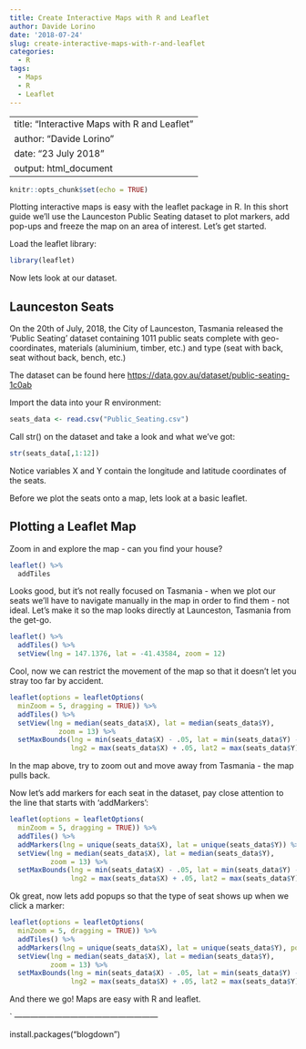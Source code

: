 ```yaml
---
title: Create Interactive Maps with R and Leaflet
author: Davide Lorino
date: '2018-07-24'
slug: create-interactive-maps-with-r-and-leaflet
categories:
  - R
tags:
  - Maps
  - R
  - Leaflet
---
```


---
title: "Interactive Maps with R and Leaflet"
author: "Davide Lorino"
date: "23 July 2018"
output: html_document
---

```r
knitr::opts_chunk$set(echo = TRUE)
```

Plotting interactive maps is easy with the leaflet package in R. In this short guide we'll use the Launceston Public Seating dataset to plot markers, add pop-ups and freeze the map on an area of interest. Let's get started.

Load the leaflet library:

```r
library(leaflet)
```

Now lets look at our dataset.

## Launceston Seats

On the 20th of July, 2018, the City of Launceston, Tasmania released the 'Public Seating' dataset containing 1011 public seats complete with geo-coordinates, materials (aluminium, timber, etc.) and type (seat with back, seat without back, bench, etc.) 

The dataset can be found here <https://data.gov.au/dataset/public-seating-1c0ab>

Import the data into your R environment:

```r
seats_data <- read.csv("Public_Seating.csv")
```

Call str() on the dataset and take a look and what we've got:

```r
str(seats_data[,1:12])
```

Notice variables X and Y contain the longitude and latitude coordinates of the seats. 

Before we plot the seats onto a map, lets look at a basic leaflet.

## Plotting a Leaflet Map

Zoom in and explore the map - can you find your house?

```r
leaflet() %>%
  addTiles
```

Looks good, but it's not really focused on Tasmania - when we plot our seats we'll have to navigate manually in the map in order to find them - not ideal. Let's make it so the map looks directly at Launceston, Tasmania from the get-go. 

```r
leaflet() %>%
  addTiles() %>%
  setView(lng = 147.1376, lat = -41.43584, zoom = 12)
```

Cool, now we can restrict the movement of the map so that it doesn't let you stray too far by accident. 

```r
leaflet(options = leafletOptions(
  minZoom = 5, dragging = TRUE)) %>%
  addTiles() %>%
  setView(lng = median(seats_data$X), lat = median(seats_data$Y),
            zoom = 13) %>%
  setMaxBounds(lng = min(seats_data$X) - .05, lat = min(seats_data$Y) - 0.5,
               lng2 = max(seats_data$X) + .05, lat2 = max(seats_data$Y) + .05)
```

In the map above, try to zoom out and move away from Tasmania - the map pulls back. 

Now let's add markers for each seat in the dataset, pay close attention to the line that starts with 'addMarkers':

```r
leaflet(options = leafletOptions(
  minZoom = 5, dragging = TRUE)) %>%
  addTiles() %>%
  addMarkers(lng = unique(seats_data$X), lat = unique(seats_data$Y)) %>%
  setView(lng = median(seats_data$X), lat = median(seats_data$Y),
          zoom = 13) %>%
  setMaxBounds(lng = min(seats_data$X) - .05, lat = min(seats_data$Y) - 0.5,
               lng2 = max(seats_data$X) + .05, lat2 = max(seats_data$Y) + .05)
```

Ok great, now lets add popups so that the type of seat shows up when we click a marker:

```r
leaflet(options = leafletOptions(
  minZoom = 5, dragging = TRUE)) %>%
  addTiles() %>%
  addMarkers(lng = unique(seats_data$X), lat = unique(seats_data$Y), popup = seats_data$class) %>%
  setView(lng = median(seats_data$X), lat = median(seats_data$Y),
          zoom = 13) %>%
  setMaxBounds(lng = min(seats_data$X) - .05, lat = min(seats_data$Y) - 0.5,
               lng2 = max(seats_data$X) + .05, lat2 = max(seats_data$Y) + .05)
```

And there we go! Maps are easy with R and leaflet.

`
`
`
`
`
------------------------------------------------------

install.packages("blogdown")